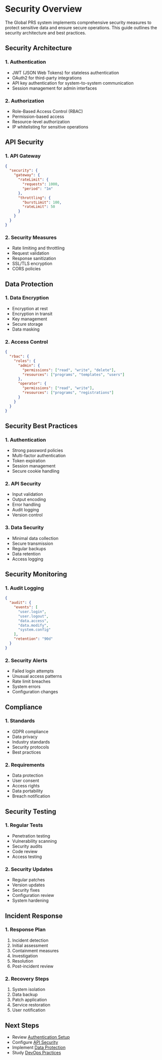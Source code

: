 # Security Overview

The Global PRS system implements comprehensive security measures to protect sensitive data and ensure secure operations. This guide outlines the security architecture and best practices.

## Security Architecture

### 1. Authentication
- JWT (JSON Web Tokens) for stateless authentication
- OAuth2 for third-party integrations
- API key authentication for system-to-system communication
- Session management for admin interfaces

### 2. Authorization
- Role-Based Access Control (RBAC)
- Permission-based access
- Resource-level authorization
- IP whitelisting for sensitive operations

## API Security

### 1. API Gateway
```json
{
  "security": {
    "gateway": {
      "rateLimit": {
        "requests": 1000,
        "period": "1m"
      },
      "throttling": {
        "burstLimit": 100,
        "rateLimit": 50
      }
    }
  }
}
```

### 2. Security Measures
- Rate limiting and throttling
- Request validation
- Response sanitization
- SSL/TLS encryption
- CORS policies

## Data Protection

### 1. Data Encryption
- Encryption at rest
- Encryption in transit
- Key management
- Secure storage
- Data masking

### 2. Access Control
```json
{
  "rbac": {
    "roles": {
      "admin": {
        "permissions": ["read", "write", "delete"],
        "resources": ["programs", "templates", "users"]
      },
      "operator": {
        "permissions": ["read", "write"],
        "resources": ["programs", "registrations"]
      }
    }
  }
}
```

## Security Best Practices

### 1. Authentication
- Strong password policies
- Multi-factor authentication
- Token expiration
- Session management
- Secure cookie handling

### 2. API Security
- Input validation
- Output encoding
- Error handling
- Audit logging
- Version control

### 3. Data Security
- Minimal data collection
- Secure transmission
- Regular backups
- Data retention
- Access logging

## Security Monitoring

### 1. Audit Logging
```json
{
  "audit": {
    "events": [
      "user.login",
      "user.logout",
      "data.access",
      "data.modify",
      "system.config"
    ],
    "retention": "90d"
  }
}
```

### 2. Security Alerts
- Failed login attempts
- Unusual access patterns
- Rate limit breaches
- System errors
- Configuration changes

## Compliance

### 1. Standards
- GDPR compliance
- Data privacy
- Industry standards
- Security protocols
- Best practices

### 2. Requirements
- Data protection
- User consent
- Access rights
- Data portability
- Breach notification

## Security Testing

### 1. Regular Tests
- Penetration testing
- Vulnerability scanning
- Security audits
- Code review
- Access testing

### 2. Security Updates
- Regular patches
- Version updates
- Security fixes
- Configuration review
- System hardening

## Incident Response

### 1. Response Plan
1. Incident detection
2. Initial assessment
3. Containment measures
4. Investigation
5. Resolution
6. Post-incident review

### 2. Recovery Steps
1. System isolation
2. Data backup
3. Patch application
4. Service restoration
5. User notification

## Next Steps

- Review [Authentication Setup](/security/authentication)
- Configure [API Security](/security/api-security)
- Implement [Data Protection](/security/data-protection)
- Study [DevOps Practices](/devops/overview)
